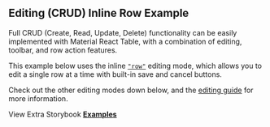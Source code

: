 
<Head>
  <title>{'Editing CRUD Inline Row Example - Material React Table V2 Docs'}</title>
  <meta
    name="description"
    content="An example of Material React Table which shows how to use editing CRUD Inline Row features"
  />
  <meta
    property="og:title"
    content="Editing CRUD Inline Row Material React Table Example"
  />
  <meta
    property="og:description"
    content="Learn how to use editing and all the CRUD functionality of Material React Table"
  />
</Head>

## Editing (CRUD) Inline Row Example

Full CRUD (Create, Read, Update, Delete) functionality can be easily implemented with Material React Table, with a combination of editing, toolbar, and row action features.

This example below uses the inline [`"row"`](/docs/guides/editing#row-editing-mode) editing mode, which allows you to edit a single row at a time with built-in save and cancel buttons.

Check out the other editing modes down below, and the [editing guide](/docs/guides/editing) for more information.

<Examples isPage />

View Extra Storybook **[Examples](https://www.material-react-table.dev/?path=/story/features-editing-examples)**

